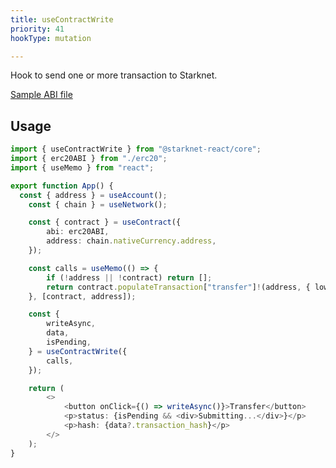 ```yaml
---
title: useContractWrite
priority: 41
hookType: mutation

---
```


Hook to send one or more transaction to Starknet.

<a href="https://github.com/apibara/starknet-react/blob/main/website/lib/erc20.ts" target="_blank">Sample ABI file</a>

## Usage

```ts
import { useContractWrite } from "@starknet-react/core";
import { erc20ABI } from "./erc20";
import { useMemo } from "react";

export function App() {
  const { address } = useAccount();
	const { chain } = useNetwork();

	const { contract } = useContract({
		abi: erc20ABI,
		address: chain.nativeCurrency.address,
	});

	const calls = useMemo(() => {
		if (!address || !contract) return [];
		return contract.populateTransaction["transfer"]!(address, { low: 1, high: 0 });
	}, [contract, address]);

	const {
		writeAsync,
		data,
		isPending,
	} = useContractWrite({
		calls,
	});

	return (
		<>
			<button onClick={() => writeAsync()}>Transfer</button>
			<p>status: {isPending && <div>Submitting...</div>}</p>
			<p>hash: {data?.transaction_hash}</p>
		</>
	);
}
```
